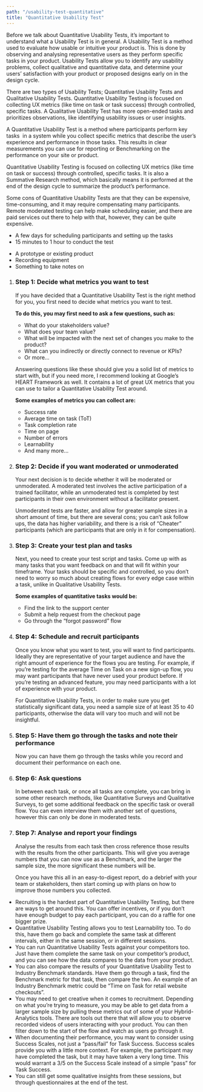 ```yaml
---
path: "/usability-test-quantitative"
title: "Quantitative Usability Test"
---
```






<MethodLayout pageTitle={props.pageContext.frontmatter.title} method={currentMethod}>
  <SEO title={props.pageContext.frontmatter.title} />
<p>
    Before we talk about Quantitative Usability Tests, it’s important to understand what a Usability Test is in general. A Usability Test  is a method used to evaluate how usable or intuitive your product is. This is done by observing and analysing representative users as they perform specific tasks in your product. Usability Tests allow you to identify any usability problems, collect qualitative and quantitative data, and determine your users’ satisfaction with your product or proposed designs early on in the design cycle.
  </p>
  <p>
    There are two types of Usability Tests; Quantitative Usability Tests and Qualitative Usability Tests. Quantitative Usability Testing is focused on collecting UX metrics (like time on task or task success) through controlled, specific tasks. A Qualitative Usability Test has more open-ended tasks and prioritizes observations, like identifying usability issues or user insights. 
  </p>
<MethodSectionWhatIs method={currentMethod} title="What is a Quantitative Usability Test?">
  <p>
    A Quantitative Usability Test is a method where participants perform key tasks  in a system while you collect specific metrics that describe the user’s experience and performance in those tasks. This results in clear measurements you can use for reporting or Benchmarking on the performance on your site or product.
  </p>
  <p>
    Quantitative Usability Testing is focused on collecting UX metrics (like time on task or success) through controlled, specific tasks. It is also a Summative Research method, which basically means it is performed at the end of the design cycle to summarize the product’s performance.
  </p>
  <p>
    Some cons of Quantitative Usability Tests are that they can be expensive, time-consuming, and it may require compensating many participants. Remote moderated testing can help make scheduling easier, and there are paid services out there to help with that, however, they can be quite expensive.
  </p>
</MethodSectionWhatIs>

<MethodSectionNeeds title="What do you need for a Quantitative Usability Test?">
  <MethodSectionNeedsPartial type="time">
    <ul>
      <li>A few days for scheduling participants and setting up the tasks</li>
      <li>15 minutes to 1 hour to conduct the test</li>
    </ul>
  </MethodSectionNeedsPartial>
  <MethodSectionNeedsPartial type="materials">
    <ul>
      <li>A prototype or existing product</li>
      <li>Recording equipment</li>
      <li>Something to take notes on</li>
    </ul>
  </MethodSectionNeedsPartial>
</MethodSectionNeeds>

<MethodSectionSteps method={currentMethod} title="How do you conduct a Quantitative Usability Test?">
  <ol>
    <li>
      <h3>Step 1: Decide what metrics you want to test</h3>
      <p>
        If you have decided that a Quantitative Usability Test is the right method for you, you first need to decide what metrics you want to test.
        </p>
      <p><strong>To do this, you may first need to ask a few questions, such as:</strong></p>
        <ul>
          <li>What do your stakeholders value?</li>
          <li>What does your team value?</li>
          <li>What will be impacted with the next set of changes you make to the product?</li>
          <li>What can you indirectly or directly connect to revenue or KPIs?</li>
          <li>Or more...</li>
        </ul>
      <p>
      Answering questions like these should give you a solid list of metrics to start with, but if you need more, I recommend looking at Google’s HEART Framework as well. It contains a lot of great UX metrics that you can use to tailor a Quantitative Usability Test around.
      </p>
      <p><strong>Some examples of metrics you can collect are:</strong></p>
        <ul>
          <li>Success rate</li>
          <li>Average time on task (ToT)</li>
          <li>Task completion rate</li>
          <li>Time on page</li>
          <li>Number of errors</li>
          <li>Learnability</li>
          <li>And many more...</li>
        </ul>
    </li>
    <li>
      <h3>Step 2: Decide if you want moderated or unmoderated</h3>
      <p>
      Your next decision is to decide whether it will be moderated or unmoderated. A moderated test involves the active participation of a trained facilitator, while an unmoderated test is completed by test participants in their own environment without a facilitator present.
      </p>
      <p>
      Unmoderated tests are faster, and allow for greater sample sizes in a short amount of time, but there are several cons; you can’t ask follow ups, the data has higher variability, and there is a risk of “Cheater” participants (which are participants that are only in it for compensation).
      </p>    
    </li>
    <li>
      <h3>Step 3: Create your test plan and tasks</h3>
      <p>
        Next, you need to create your test script and tasks. Come up with as many tasks that you want feedback on and that will fit within your timeframe. Your tasks should be specific and controlled, so you don’t need to worry so much about creating flows for every edge case within a task, unlike in Qualitative Usability Tests.
      </p>
      <p><strong>Some examples of quantitative tasks would be:</strong></p>
        <ul>
          <li>Find the link to the support center</li>
          <li>Submit a help request from the checkout page</li>
          <li>Go through the “forgot password” flow</li>
        </ul>
    </li>
    <li>
      <h3>Step 4: Schedule and recruit participants</h3>
      <p>Once you know what you want to test, you will want to find participants. Ideally they are representative of your target audience and have the right amount of experience for the flows you are testing. For example, if you’re testing for the average Time on Task on a new sign-up flow, you may want participants that have never used your product before. If you’re testing an advanced feature, you may need participants with a lot of experience with your product.
      </p>
      <p>For Quantitative Usability Tests, in order to make sure you get statistically significant data, you need a sample size of at least 35 to 40 participants, otherwise the data will vary too much and will not be insightful.
        </p>
    </li>
    <li>
      <h3>Step 5: Have them go through the tasks and note their performance</h3>
      Now you can have them go through the tasks while you record and document their performance on each one. 
    </li>
    <li>
      <h3>Step 6: Ask questions</h3>
      <p>
        In between each task, or once all tasks are complete, you can bring in some other research methods, like Quantitative Surveys and Qualitative Surveys, to get some additional feedback on the specific task or overall flow. You can even interview them with another set of questions, however this can only be done in moderated tests.
        </p>
    </li>
    <li>
      <h3>Step 7: Analyse and report your findings</h3>
      <p>
        Analyse the results from each task then cross reference those results with the results from the other participants. This will give you average numbers that you can now use as a Benchmark, and the larger the sample size, the more significant these numbers will be. 
        </p>
      <p>
        Once you have this all in an easy-to-digest report, do a debrief with your team or stakeholders, then start coming up with plans on how to improve those numbers you collected.
        </p>
    </li>
  </ol>
</MethodSectionSteps>

<MethodSectionTips method={currentMethod} title="Tips for a great Quantitative Usability Test">
  <ul>
    <li>
      Recruiting is the hardest part of Quantitative Usability Testing, but there are ways to get around this. You can offer incentives, or if you don’t have enough budget to pay each participant, you can do a raffle for one bigger prize.
    </li>
    <li>
      Quantitative Usability Testing allows you to test Learnability too. To do this, have them go back and complete the same task at different intervals, either in the same session, or in different sessions.
    </li>
    <li>
      You can run Quantitative Usability Tests against your competitors too. Just have them complete the same task on your competitor’s product, and you can see how the data compares to the data from your product.
    </li>
    <li>
      You can also compare the results of your Quantitative Usability Test to Industry Benchmark standards. Have them go through a task, find the Benchmark metric for that task, then compare the two. An example of an Industry Benchmark metric could be “Time on Task for retail website checkouts”.
      </li>
    <li>
      You may need to get creative when it comes to recruitment. Depending on what you’re trying to measure, you may be able to get data from a larger sample size by pulling these metrics out of some of your Hybrid-Analytics tools. There are tools out there that will allow you to observe recorded videos of users interacting with your product. You can then filter down to the start of the flow and watch as users go through it.
      </li>
    <li>
      When documenting their performance, you may want to consider using Success Scales, not just a “pass/fail” for Task Success. Success scales provide you with a little more context. For example, the participant may have completed the task, but it may have taken a very long time. This would warrant a 3/5 on the Success Scale instead of a simple “pass” for Task Success.
      </li>
    <li>
      You can still get some qualitative insights from these sessions, but through questionnaires at the end of the test.
      </li>
  </ul>
</MethodSectionTips>

<MethodSectionResources method={currentMethod} />

</MethodLayout>
